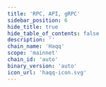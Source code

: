 ```yaml
---
title: 'RPC, API, gRPC'
sidebar_position: 6
hide_title: true
hide_table_of_contents: false
description: ''
chain_name: 'Haqq'
scope: 'mainnet'
chain_id: 'auto'
binary_version: 'auto'
icon_url: 'haqq-icon.svg'
---
```



<PageTitle
  iconUrl="img/haqq-icon.svg"
  title="Haqq NODERS Public Endpoints"
  chainId="auto"
  version="auto"
/>

<Endpoints
  api="https://haqq-api.noders.services"
  rpc="https://haqq-rpc.noders.services"
  grpc="haqq-grpc.noders.services:443"
  jsonRpc="https://haqq-jsonrpc.noders.services"
/>
